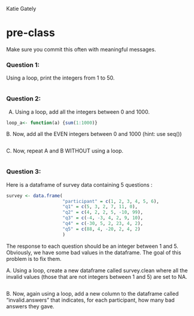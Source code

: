 Katie Gately

# pre-class


Make sure you commit this often with meaningful messages. 




### Question 1:

Using a loop, print the integers from 1 to 50. 

```r

```

### Question 2:

A.  Using a loop, add all the integers between 0 and 1000.

```r
loop_a<- function(a) {sum(1:1000)}
```
B. Now, add all the EVEN integers between 0 and 1000 (hint: use seq())

```r

```

C. Now, repeat A and B WITHOUT using a loop.
```r

```

### Question 3:

Here is a dataframe of survey data containing 5 questions :

```r
survey <- data.frame(
                     "participant" = c(1, 2, 3, 4, 5, 6),
                     "q1" = c(5, 3, 2, 7, 11, 0),
                     "q2" = c(4, 2, 2, 5, -10, 99),
                     "q3" = c(-4, -3, 4, 2, 9, 10),
                     "q4" = c(-30, 5, 2, 23, 4, 2),
                     "q5" = c(88, 4, -20, 2, 4, 2)
                     )
```
The response to each question should be an integer between 1 and 5. Obviously, we have some bad values in the dataframe. The goal of this problem is to fix them.

A. Using a loop, create a new dataframe called survey.clean where all the invalid values (those that are not integers between 1 and 5) are set to NA.

```r

```

B. Now, again using a loop, add a new column to the dataframe called “invalid.answers” that indicates, for each participant, how many bad answers they gave.
```r

```